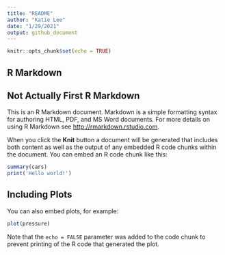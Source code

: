 ```yaml
---
title: "README"
author: "Katie Lee"
date: "1/29/2021"
output: github_document
---
```


<!-- ^ YAML Frontmatter (YAML Ain't Markup Language) -->
<!-- html notebook is a good plan for running code, trying out things, or informal sharing.  it's also more for use just inside RStudio an html document is a better choice if it will ultimately be published. -->

```r
knitr::opts_chunk$set(echo = TRUE)
```

## R Markdown
## Not Actually First R Markdown

This is an R Markdown document. Markdown is a simple formatting syntax for authoring HTML, PDF, and MS Word documents. For more details on using R Markdown see <http://rmarkdown.rstudio.com>.

When you click the **Knit** button a document will be generated that includes both content as well as the output of any embedded R code chunks within the document. You can embed an R code chunk like this:

```r
summary(cars)
print('Hello world!')
```

## Including Plots

You can also embed plots, for example:

```r
plot(pressure)
```

Note that the `echo = FALSE` parameter was added to the code chunk to prevent printing of the R code that generated the plot.
